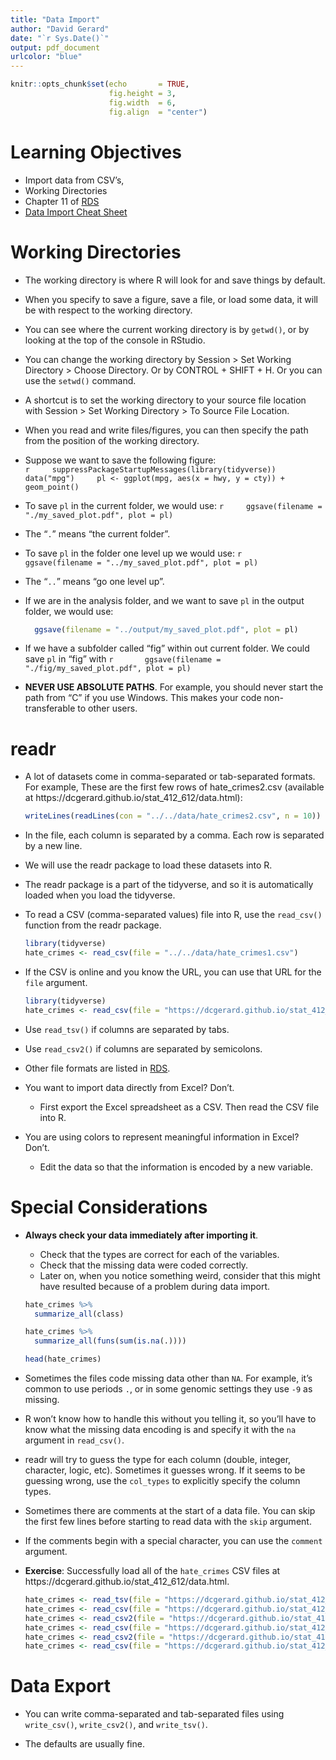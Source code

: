 ```yaml
---
title: "Data Import"
author: "David Gerard"
date: "`r Sys.Date()`"
output: pdf_document
urlcolor: "blue"
---
```


```r
knitr::opts_chunk$set(echo       = TRUE, 
                      fig.height = 3, 
                      fig.width  = 6,
                      fig.align  = "center")
```

# Learning Objectives

- Import data from CSV's, 
- Working Directories
- Chapter 11 of [RDS](https://r4ds.had.co.nz/)
- [Data Import Cheat Sheet](https://www.rstudio.com/resources/cheatsheets/#import)

# Working Directories

- The working directory is where R will look for and save things by default.

- When you specify to save a figure, save a file, or load some data, it will be
  with respect to the working directory.
  
- You can see where the current working directory is by `getwd()`, or by looking
  at the top of the console in RStudio.

- You can change the working directory by Session > Set Working Directory > 
  Choose Directory. Or by CONTROL + SHIFT + H. Or you can use the `setwd()` 
  command.
  
- A shortcut is to set the working directory to your source file location with
  Session > Set Working Directory > To Source File Location.
  
- When you read and write files/figures, you can then specify the path
  from the position of the working directory.

- Suppose we want to save the following figure:  
    ```r
    suppressPackageStartupMessages(library(tidyverse))
    data("mpg")
    pl <- ggplot(mpg, aes(x = hwy, y = cty)) +
      geom_point()
    ```

- To save `pl` in the current folder, we would use:
    ```r
    ggsave(filename = "./my_saved_plot.pdf", plot = pl)
    ```
    
- The "`.`" means "the current folder".
    
- To save `pl` in the folder one level up we would use:
    ```r
    ggsave(filename = "../my_saved_plot.pdf", plot = pl)
    ```

- The "`..`" means "go one level up".

- If we are in the analysis folder, and we want to save `pl` in the output 
  folder, we would use:
  
    ```r
      ggsave(filename = "../output/my_saved_plot.pdf", plot = pl)
    ```
    
- If we have a subfolder called "fig" within out current folder. We could
  save `pl` in "fig" with
    ```r
      ggsave(filename = "./fig/my_saved_plot.pdf", plot = pl)
    ```
    
- **NEVER USE ABSOLUTE PATHS**. For example, you should never start the path
  from "C" if you use Windows. This makes your code non-transferable to other
  users.
  
# readr

- A lot of datasets come in comma-separated or tab-separated formats. For
  example, These are the first few rows of hate_crimes2.csv 
  (available at https://dcgerard.github.io/stat_412_612/data.html):
  
    ```r
    writeLines(readLines(con = "../../data/hate_crimes2.csv", n = 10))
    ```

- In the file, each column is separated by a comma. Each row is separated by a
  new line.
  
- We will use the readr package to load these datasets into R.

- The readr package is a part of the tidyverse, and so it is automatically
  loaded when you load the tidyverse.

- To read a CSV (comma-separated values) file into R, use the `read_csv()` 
  function from the readr package.
  
    ```r
    library(tidyverse)
    hate_crimes <- read_csv(file = "../../data/hate_crimes1.csv")
    ```
    
- If the CSV is online and you know the URL, you can use that URL for 
  the `file` argument.
  
    ```r
    library(tidyverse)
    hate_crimes <- read_csv(file = "https://dcgerard.github.io/stat_412_612/data/hate_crimes2.csv")
    ```

- Use `read_tsv()` if columns are separated by tabs.

- Use `read_csv2()` if columns are separated by semicolons.

- Other file formats are listed in [RDS](https://r4ds.had.co.nz/).

- You want to import data directly from Excel? Don't. 

    - First export the Excel spreadsheet as a CSV. Then read the CSV file into R.

- You are using colors to represent meaningful information in Excel? Don't.

    - Edit the data so that the information is encoded by a new variable.
    
# Special Considerations

- **Always check your data immediately after importing it**.

    - Check that the types are correct for each of the variables.
    - Check that the missing data were coded correctly.
    - Later on, when you notice something weird, consider that this might have
      resulted because of a problem during data import.
    
    ```r
    hate_crimes %>%
      summarize_all(class)
    
    hate_crimes %>%
      summarize_all(funs(sum(is.na(.))))
    
    head(hate_crimes)
    ```
    

- Sometimes the files code missing data other than `NA`. For example, it's common
  to use periods `.`, or in some genomic settings they use `-9` as missing.
  
- R won't know how to handle this without you telling it, so you'll have to 
  know what the missing data encoding is and specify it with the `na` argument
  in `read_csv()`.
  
- readr will try to guess the type for each column (double, integer, character,
  logic, etc). Sometimes it guesses wrong. If it seems to be guessing wrong,
  use the `col_types` to explicitly specify the column types.
  
- Sometimes there are comments at the start of a data file. You can skip the 
  first few lines before starting to read data with the `skip` argument.
  
- If the comments begin with a special character, you can use the `comment` 
  argument.
  
- **Exercise**: Successfully load all of the `hate_crimes` CSV files at 
  https://dcgerard.github.io/stat_412_612/data.html.
  
    ```r
    hate_crimes <- read_tsv(file = "https://dcgerard.github.io/stat_412_612/data/hate_crimes1.csv")
    hate_crimes <- read_csv(file = "https://dcgerard.github.io/stat_412_612/data/hate_crimes2.csv")
    hate_crimes <- read_csv2(file = "https://dcgerard.github.io/stat_412_612/data/hate_crimes3.csv")
    hate_crimes <- read_csv(file = "https://dcgerard.github.io/stat_412_612/data/hate_crimes4.csv", na = ".")
    hate_crimes <- read_csv2(file = "https://dcgerard.github.io/stat_412_612/data/hate_crimes5.csv", col_names = FALSE)
    hate_crimes <- read_csv(file = "https://dcgerard.github.io/stat_412_612/data/hate_crimes6.csv", skip = 3)
    ```

  

# Data Export

- You can write comma-separated and tab-separated files using `write_csv()`,
  `write_csv2()`, and `write_tsv()`.
  
- The defaults are usually fine.

